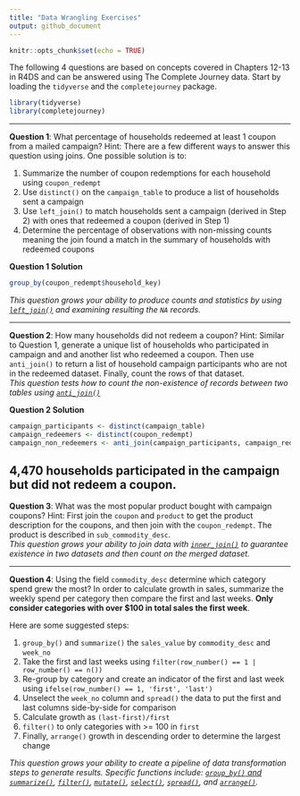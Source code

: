 ```yaml
---
title: "Data Wrangling Exercises"
output: github_document
---
```


```r
knitr::opts_chunk$set(echo = TRUE)
```

The following 4 questions are based on concepts covered in Chapters 12-13 in R4DS 
and can be answered using The Complete Journey data. Start by loading the `tidyverse` 
and the `completejourney` package.

```r
library(tidyverse)
library(completejourney)
```

---

**Question 1**:
What percentage of households redeemed at least 1 coupon from a mailed campaign? 
Hint: There are a few different ways to answer this question using joins. One 
possible solution is to:

 1. Summarize the number of coupon redemptions for each household using `coupon_redempt`
 2. Use `distinct()` on the `campaign_table` to produce a list of households sent a campaign
 3. Use `left_join()` to match households sent a campaign (derived in Step 2) with 
 ones that redeemed a coupon (derived in Step 1)
 4. Determine the percentage of observations with non-missing counts meaning the 
 join found a match in the summary of households with redeemed coupons
 
**Question 1 Solution**

```r
group_by(coupon_redempt$household_key)
```

 
*This question grows your ability to produce counts and statistics by using [`left_join()`](http://r4ds.had.co.nz/relational-data.html#outer-join) and examining resulting the `NA` records.*

---

**Question 2**:
How many households did not redeem a coupon? Hint: Similar to Question 1, generate 
a unique list of households who participated in campaign and and another list who 
redeemed a coupon. Then use `anti_join()` to return a list of household campaign 
participants who are not in the redeemed dataset. Finally, count the rows of that dataset.  
*This question tests how to count the non-existence of records between two tables using [`anti_join()`](http://r4ds.had.co.nz/relational-data.html#filtering-joins)*

**Question 2 Solution**

```r
campaign_participants <- distinct(campaign_table)
campaign_redeemers <- distinct(coupon_redempt)
campaign_non_redeemers <- anti_join(campaign_participants, campaign_redeemers, by = 'household_key')
```
4,470 households participated in the campaign but did not redeem a coupon.
---

**Question 3**:
What was the most popular product bought with campaign coupons? Hint: First 
join the `coupon` and `product` to get the product description for 
the coupons, and then join with the `coupon_redempt`. The product is 
described in `sub_commodity_desc`.  
*This question grows your ability to join data with [`inner_join()`](http://r4ds.had.co.nz/relational-data.html#inner-join) to guarantee existence in two datasets and then count on the merged dataset.*

---

**Question 4**:
Using the field `commodity_desc` determine which category spend grew the most? In 
order to calculate growth in sales, summarize the weekly spend per category 
then compare the first and last weeks. **Only consider categories with over $100 
in total sales the first week**.

Here are some suggested steps: 

 1. `group_by()` and `summarize()` the `sales_value` by `commodity_desc` and `week_no`
 2. Take the first and last weeks using `filter(row_number() == 1 | row_number() == n())`
 3. Re-group by category and create an indicator of the first and last 
 week using `ifelse(row_number() == 1, 'first', 'last')`
 4. Unselect the `week_no` column and `spread()` the data to put the first and last columns 
 side-by-side for comparison
 5. Calculate growth as `(last-first)/first`
 6. `filter()` to only categories with >= 100 in `first` 
 7. Finally, `arrange()` growth in descending order to determine the largest change
 
*This question grows your ability to create a pipeline of data transformation steps to generate results. Specific functions include: [`group_by()` and `summarize()`](http://r4ds.had.co.nz/transform.html#grouped-summaries-with-summarise), [`filter()`](http://r4ds.had.co.nz/transform.html#filter-rows-with-filter), [`mutate()`](http://r4ds.had.co.nz/transform.html#add-new-variables-with-mutate), [`select()`](http://r4ds.had.co.nz/transform.html#select-columns-with-select), [`spread()`](http://r4ds.had.co.nz/tidy-data.html#spreading), and [`arrange()`](http://r4ds.had.co.nz/transform.html#arrange-rows-with-arrange).*
